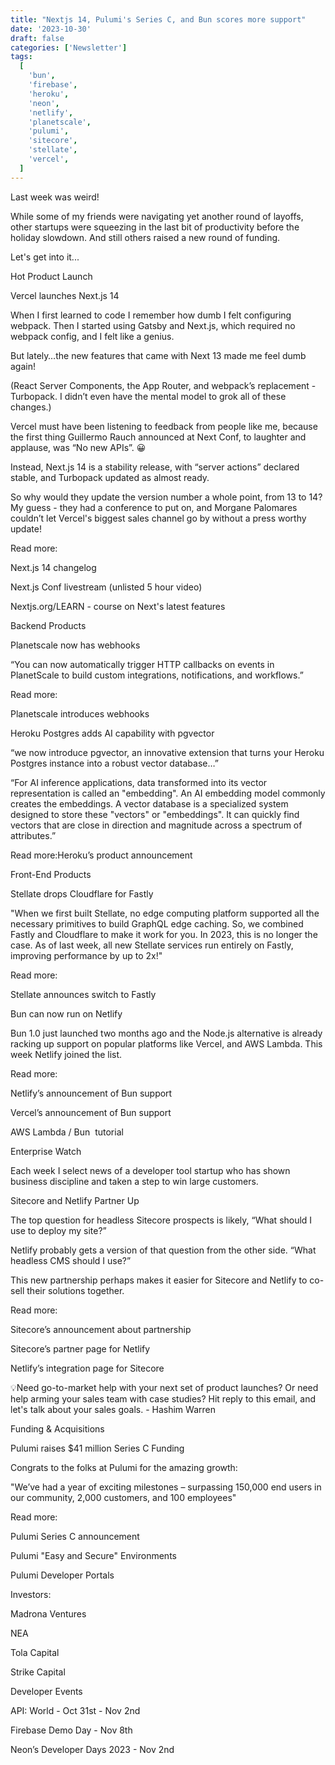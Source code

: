 ```yaml
---
title: "Nextjs 14, Pulumi's Series C, and Bun scores more support"
date: '2023-10-30'
draft: false
categories: ['Newsletter']
tags:
  [
    'bun',
    'firebase',
    'heroku',
    'neon',
    'netlify',
    'planetscale',
    'pulumi',
    'sitecore',
    'stellate',
    'vercel',
  ]
---
```


Last week was weird!

While some of my friends were navigating yet another round of layoffs, other startups were squeezing in the last bit of productivity before the holiday slowdown. And still others raised a new round of funding.

Let's get into it...

Hot Product Launch

Vercel launches Next.js 14

When I first learned to code I remember how dumb I felt configuring webpack. Then I started using Gatsby and Next.js, which required no webpack config, and I felt like a genius.

But lately…the new features that came with Next 13 made me feel dumb again!

(React Server Components, the App Router, and webpack’s replacement - Turbopack. I didn’t even have the mental model to grok all of these changes.)

Vercel must have been listening to feedback from people like me, because the first thing Guillermo Rauch announced at Next Conf, to laughter and applause, was “No new APIs”. 😀

Instead, Next.js 14 is a stability release, with “server actions” declared stable, and Turbopack updated as almost ready.

So why would they update the version number a whole point, from 13 to 14? My guess - they had a conference to put on, and Morgane Palomares couldn’t let Vercel's biggest sales channel go by without a press worthy update!

Read more:

Next.js 14 changelog

Next.js Conf livestream (unlisted 5 hour video)

Nextjs.org/LEARN - course on Next's latest features

Backend Products

Planetscale now has webhooks

“You can now automatically trigger HTTP callbacks on events in PlanetScale to build custom integrations, notifications, and workflows.”

Read more:

Planetscale introduces webhooks

Heroku Postgres adds AI capability with pgvector

“we now introduce pgvector, an innovative extension that turns your Heroku Postgres instance into a robust vector database…”

“For AI inference applications, data transformed into its vector representation is called an "embedding". An AI embedding model commonly creates the embeddings. A vector database is a specialized system designed to store these "vectors" or "embeddings". It can quickly find vectors that are close in direction and magnitude across a spectrum of attributes.”

Read more:Heroku’s product announcement

Front-End Products

Stellate drops Cloudflare for Fastly

"When we first built Stellate, no edge computing platform supported all the necessary primitives to build GraphQL edge caching. So, we combined Fastly and Cloudflare to make it work for you. In 2023, this is no longer the case. As of last week, all new Stellate services run entirely on Fastly, improving performance by up to 2x!"

Read more:

Stellate announces switch to Fastly

Bun can now run on Netlify

Bun 1.0 just launched two months ago and the Node.js alternative is already racking up support on popular platforms like Vercel, and AWS Lambda. This week Netlify joined the list.

Read more:

Netlify’s announcement of Bun support

Vercel’s announcement of Bun support

AWS Lambda / Bun  tutorial

Enterprise Watch

Each week I select news of a developer tool startup who has shown business discipline and taken a step to win large customers.

Sitecore and Netlify Partner Up

The top question for headless Sitecore prospects is likely, “What should I use to deploy my site?”

Netlify probably gets a version of that question from the other side. “What headless CMS should I use?”

This new partnership perhaps makes it easier for Sitecore and Netlify to co-sell their solutions together.

Read more:

Sitecore’s announcement about partnership

Sitecore’s partner page for Netlify

Netlify’s integration page for Sitecore

💡Need go-to-market help with your next set of product launches? Or need help arming your sales team with case studies? Hit reply to this email, and let's talk about your sales goals. - Hashim Warren

Funding & Acquisitions

Pulumi raises $41 million Series C Funding

Congrats to the folks at Pulumi for the amazing growth:

"We’ve had a year of exciting milestones – surpassing 150,000 end users in our community, 2,000 customers, and 100 employees"

Read more:

Pulumi Series C announcement

Pulumi "Easy and Secure" Environments

Pulumi Developer Portals

Investors:

Madrona Ventures

NEA

Tola Capital

Strike Capital

Developer Events

API: World - Oct 31st - Nov 2nd

Firebase Demo Day - Nov 8th

Neon’s Developer Days 2023 - Nov 2nd
